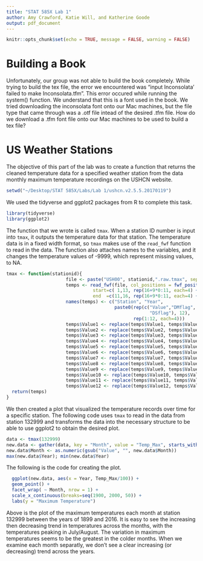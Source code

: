 ```yaml
---
title: "STAT 585X Lab 1"
author: Amy Crawford, Katie Will, and Katherine Goode
output: pdf_document
---
```


```r
knitr::opts_chunk$set(echo = TRUE, message = FALSE, warning = FALSE)
```

# Building a Book

Unfortunately, our group was not able to build the book completely. While trying to build the tex file, the error we encountered was "input Inconsolata' failed to make Inconsolata.tfm". This error occured while running the system() function. We understand that this is a font used in the book. We tried downloading the inconsolata font onto our Mac machines, but the file type that came through was a .otf file intead of the desired .tfm file. How do we download a .tfm font file onto our Mac machines to be used to build a tex file?


# US Weather Stations

The objective of this part of the lab was to create a function that returns the cleaned temperature data for a specified weather station from the data monthly maximum temperature recordings on the USHCN website.

```r
setwd("~/Desktop/STAT 585X/Labs/Lab 1/ushcn.v2.5.5.20170119")
```

We used the tidyverse and ggplot2 packages from R to complete this task.
```r
library(tidyverse)
library(ggplot2)
```

The function that we wrote is called `tmax`. When a station ID number is input into `tmax`, it outputs the temperature data for that station. The temperature data is in a fixed width format, so `tmax` makes use of the `read_fwf` function to read in the data. The function also attaches names to the variables, and it changes the temperature values of -9999, which represent missing values, to NA.

```r
tmax <- function(stationid){
                      file <- paste("USH00", stationid,".raw.tmax", sep = "")
                      temps <- read_fwf(file, col_positions = fwf_positions(
                                start=c( 1,13, rep(16+9*0:11, each=4) + c(1,7,8,9)), 
                                end  =c(11,16, rep(16+9*0:11, each=4) + c(6,7,8,9))))
                      names(temps) <- c("Station", "Year", 
                                        paste0(rep(c("Value","DMflag", "QCflag",
                                                     "DSflag"), 12), 
                                               rep(1:12, each=4)))
                      temps$Value1 <- replace(temps$Value1, temps$Value1 == -9999, NA)
                      temps$Value2 <- replace(temps$Value2, temps$Value2 == -9999, NA)
                      temps$Value3 <- replace(temps$Value3, temps$Value3 == -9999, NA)
                      temps$Value4 <- replace(temps$Value4, temps$Value4 == -9999, NA)
                      temps$Value5 <- replace(temps$Value5, temps$Value5 == -9999, NA)
                      temps$Value6 <- replace(temps$Value6, temps$Value6 == -9999, NA)
                      temps$Value7 <- replace(temps$Value7, temps$Value7 == -9999, NA)
                      temps$Value8 <- replace(temps$Value8, temps$Value8 == -9999, NA)
                      temps$Value9 <- replace(temps$Value9, temps$Value9 == -9999, NA)
                      temps$Value10 <- replace(temps$Value10, temps$Value10 == -9999, NA)
                      temps$Value11 <- replace(temps$Value11, temps$Value11 == -9999, NA)
                      temps$Value12 <- replace(temps$Value12, temps$Value12 == -9999, NA)
  return(temps)
}
```

We then created a plot that visualized the temperature records over time for a specific station. The following code uses `tmax` to read in the data from station 132999 and transforms the data into the necessary structure to be able to use ggplot2 to obtain the desired plot.

```r
data <- tmax(132999)
new.data <- gather(data, key = "Month", value = "Temp_Max", starts_with("Value"))
new.data$Month <- as.numeric(gsub("Value", "", new.data$Month))
max(new.data$Year); min(new.data$Year)
```

The following is the code for creating the plot.

```r
  ggplot(new.data, aes(x = Year, Temp_Max/100)) + 
  geom_point() +
  facet_wrap( ~ Month, nrow = 1) +
  scale_x_continuous(breaks=seq(1900, 2000, 50)) + 
  labs(y = "Maximum Temperature")
```

Above is the plot of the maximum temperatures each month at station 132999 between the years of 1899 and 2016. It is easy to see the increasing then decreasing trend in temperatures across the months, with the temperatures peaking in July/August. The variation in maximum temperatures seems to be the greatest in the colder months. When we examine each month separatly, we don't see a clear increasing (or decreasing) trend across the years. 

